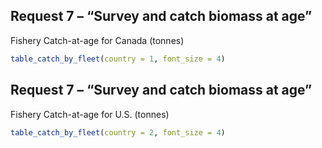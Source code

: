 ## Request 7 -- "Survey and catch biomass at age"

Fishery Catch-at-age for Canada (tonnes)

```r

table_catch_by_fleet(country = 1, font_size = 4)
```

## Request 7 -- "Survey and catch biomass at age"

Fishery Catch-at-age for U.S. (tonnes)

```r

table_catch_by_fleet(country = 2, font_size = 4)
```

